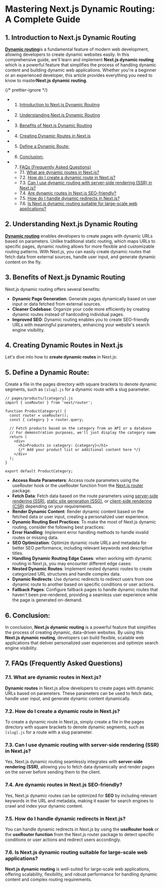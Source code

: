 

# Mastering Next.js Dynamic Routing: A Complete Guide

## 1. <a name='IntroductiontoNext.jsDynamicRouting'></a>Introduction to Next.js Dynamic Routing

[**Dynamic routing**](https://nextjs.org/docs/pages/building-your-application/routing/dynamic-routes)is a fundamental feature of modern web development, allowing developers to create dynamic websites easily. In this comprehensive guide, we'll learn and implement **Next.js dynamic routing** which is a powerful feature that simplifies the process of handling dynamic content and building dynamic web applications. Whether you're a beginner or an experienced developer, this article provides everything you need to know to master**Next.js dynamic routing**.

{/* prettier-ignore */}
<TOC>
- 1. [Introduction to Next.js Dynamic Routing](#IntroductiontoNext.jsDynamicRouting)
- 2. [Understanding Next.js Dynamic Routing](#UnderstandingNext.jsDynamicRouting)
- 3. [Benefits of Next.js Dynamic Routing](#BenefitsofNext.jsDynamicRouting)
- 4. [Creating Dynamic Routes in Next.js](#CreatingDynamicRoutesinNext.js)
- 5. [Define a Dynamic Route:](#DefineaDynamicRoute:)
- 6. [Conclusion:](#Conclusion:)
- 7. [FAQs (Frequently Asked Questions)](#FAQsFrequentlyAskedQuestions)
  - 7.1. [What are dynamic routes in Next.js?](#WhataredynamicroutesinNext.js)
  - 7.2. [How do I create a dynamic route in Next.js?](#HowdoIcreateadynamicrouteinNext.js)
  - 7.3. [Can I use dynamic routing with server-side rendering (SSR) in Next.js?](#CanIusedynamicroutingwithserver-siderenderingSSRinNext.js)
  - 7.4. [Are dynamic routes in Next.js SEO-friendly?](#AredynamicroutesinNext.jsSEO-friendly)
  - 7.5. [How do I handle dynamic redirects in Next.js?](#HowdoIhandledynamicredirectsinNext.js)
  - 7.6. [Is Next.js dynamic routing suitable for large-scale web applications?](#IsNext.jsdynamicroutingsuitableforlarge-scalewebapplications)
</TOC>

## 2. <a name='UnderstandingNext.jsDynamicRouting'></a>Understanding Next.js Dynamic Routing

[**Dynamic routing**](https://nextjs.org/docs/pages/building-your-application/routing/dynamic-routes) enables developers to create pages with dynamic URLs based on parameters. Unlike traditional static routing, which maps URLs to specific pages, dynamic routing allows for more flexible and customizable routing patterns. With Next.js, you can easily create dynamic routes that fetch data from external sources, handle user input, and generate dynamic content on the fly.

## 3. <a name='BenefitsofNext.jsDynamicRouting'></a>Benefits of Next.js Dynamic Routing

Next.js dynamic routing offers several benefits:

- **Dynamic Page Generation**: Generate pages dynamically based on user input or data fetched from external sources.
- **Cleaner Codebase**: Organize your code more efficiently by creating dynamic routes instead of hardcoding individual pages.
- **Improved SEO**: Dynamic routing enables you to create SEO-friendly URLs with meaningful parameters, enhancing your website's search engine visibility.

## 4. <a name='CreatingDynamicRoutesinNext.js'></a>Creating Dynamic Routes in Next.js

Let's dive into how to **create dynamic routes** in Next.js:

## 5. <a name='DefineaDynamicRoute:'></a>Define a Dynamic Route:

Create a file in the pages directory with square brackets to denote dynamic segments, such as `[slug].js` for a dynamic route with a slug parameter.

```
// pages/products/[category].js
import { useRouter } from 'next/router';

function ProductCategory() {
  const router = useRouter();
  const { category } = router.query;

  // Fetch products based on the category from an API or a database
  // For demonstration purposes, we'll just display the category name
  return (
    <div>
      <h1>Products in category: {category}</h1>
      {/* Add your product list or additional content here */}
    </div>
  );
}

export default ProductCategory;

```

- **Access Route Parameters**: Access route parameters using the useRouter hook or the useRouter function from the [Next.js router](https://www.karunakarpatel.com/Blog/nextjs_router) package.
- **Fetch Data**: Fetch data based on the route parameters using [server-side rendering (SSR)](https://nextjs.org/docs/pages/building-your-application/rendering/server-side-rendering), [static site generation (SSG)](https://nextjs.org/docs/pages/building-your-application/rendering/static-site-generation), or [client-side rendering (CSR)](https://nextjs.org/docs/pages/building-your-application/rendering/client-side-rendering) depending on your requirements.
- **Render Dynamic Content**: Render dynamic content based on the fetched data or user input, creating a personalized user experience.
- **Dynamic Routing Best Practices**: To make the most of Next.js dynamic routing, consider the following best practices:
- **Error Handling**: Implement error handling methods to handle invalid routes or missing data.
- **SEO Optimization**: Optimize dynamic route URLs and metadata for better SEO performance, including relevant keywords and descriptive titles.
- **Handling Dynamic Routing Edge Cases**: when working with dynamic routing in Next.js, you may encounter different edge cases:
- **Nested Dynamic Routes**: Implement nested dynamic routes to create categorized URL structures and handle complex data.
- **Dynamic Redirects**: Use dynamic redirects to redirect users from one dynamic route to another based on specific conditions or user actions.
- **Fallback Pages**: Configure fallback pages to handle dynamic routes that haven't been pre-rendered, providing a seamless user experience while the page is generated on-demand.

## 6. <a name='Conclusion:'></a>Conclusion:

In conclusion, **Next.js dynamic routing** is a powerful feature that simplifies the process of creating dynamic, data-driven websites. By using this **Next.js dynamic routing**, developers can build flexible, scalable web applications that deliver personalized user experiences and optimize search engine visibility.

## 7. <a name='FAQsFrequentlyAskedQuestions'></a>FAQs (Frequently Asked Questions)

### 7.1. <a name='WhataredynamicroutesinNext.js'></a>What are dynamic routes in Next.js?

**Dynamic routes** in Next.js allow developers to create pages with dynamic URLs based on parameters. These parameters can be used to fetch data, handle user input, and generate dynamic content dynamically.

### 7.2. <a name='HowdoIcreateadynamicrouteinNext.js'></a>How do I create a dynamic route in Next.js?

To create a dynamic route in Next.js, simply create a file in the pages directory with square brackets to denote dynamic segments, such as `[slug].js` for a route with a slug parameter.

### 7.3. <a name='CanIusedynamicroutingwithserver-siderenderingSSRinNext.js'></a>Can I use dynamic routing with server-side rendering (SSR) in Next.js?

Yes, Next.js dynamic routing seamlessly integrates with **server-side rendering (SSR)**, allowing you to fetch data dynamically and render pages on the server before sending them to the client.

### 7.4. <a name='AredynamicroutesinNext.jsSEO-friendly'></a>Are dynamic routes in Next.js SEO-friendly?

Yes, Next.js dynamic routes can be optimized for **SEO** by including relevant keywords in the URL and metadata, making it easier for search engines to crawl and index your dynamic content.

### 7.5. <a name='HowdoIhandledynamicredirectsinNext.js'></a>How do I handle dynamic redirects in Next.js?

You can handle dynamic redirects in Next.js by using the **useRouter hook** or the **useRouter function** from the Next.js router package to detect specific conditions or user actions and redirect users accordingly.

### 7.6. <a name='IsNext.jsdynamicroutingsuitableforlarge-scalewebapplications'></a>Is Next.js dynamic routing suitable for large-scale web applications?

**Next.js dynamic routing** is well-suited for large-scale web applications, offering scalability, flexibility, and robust performance for handling dynamic content and complex routing requirements.
